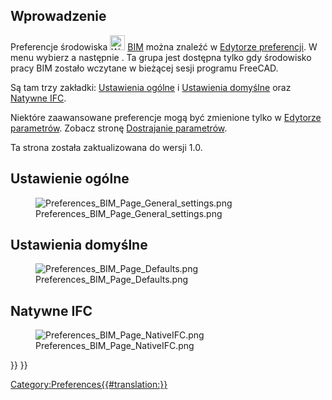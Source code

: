 <languages/>

{{Docnav/pl
|[[BIM_TogglePanels/pl|Przełącz panele]]
|[[Native_IFC/pl|Natywne IFC]]
|[[BIM_Workbench/pl|środowisko pracy BIM]]
|IconL=BIM_TogglePanels.svg
|IconR=
|IconC=Workbench_BIM.svg
}}

{{TOCright}}

<span id="Introduction"></span>
==Wprowadzenie==

Preferencje środowiska [[Image:Workbench_BIM.svg|24px]] [[BIM_Workbench|BIM]] można znaleźć w [[Preferences_Editor/pl|Edytorze preferencji]]. W menu wybierz {{MenuCommand|Edycja → Preferencje...}} a następnie {{MenuCommand|[[Image:Workbench_BIM.svg|16px]] BIM}}. Ta grupa jest dostępna tylko gdy środowisko pracy BIM zostało wczytane w bieżącej sesji programu FreeCAD.

Są tam trzy zakładki: [[#Ustawienie_ogólne|Ustawienia ogólne]] i [[#Ustawienia_domyślne|Ustawienia domyślne]] oraz [[#Natywne_IFC|Natywne IFC]].

Niektóre zaawansowane preferencje mogą być zmienione tylko w [[Std_DlgParameter/pl|Edytorze parametrów]]. Zobacz stronę [[Fine-tuning/pl#środowisko_pracy_BIM|Dostrajanie parametrów]].

Ta strona została zaktualizowana do wersji 1.0.

<span id="General_settings"></span>
==Ustawienie ogólne==

[[Image:Preferences_BIM_Page_General_settings.png]]

<span id="Defaults"></span>
==Ustawienia domyślne==

[[Image:Preferences_BIM_Page_Defaults.png]]

<span id="Native_IFC"></span>
==Natywne IFC==

[[Image:Preferences_BIM_Page_NativeIFC.png]]


{{Docnav/pl
|[[BIM_TogglePanels/pl|Przełącz panele]]
|[[Native_IFC/pl|Natywne IFC]]
|[[BIM_Workbench/pl|środowisko pracy BIM]]
|IconL=BIM_TogglePanels.svg
|IconR=
|IconC=Workbench_BIM.svg
}}

{{BIM_Tools_navi{{#translation:}}}}
{{Userdocnavi{{#translation:}}}}
[[Category:Preferences{{#translation:}}]]